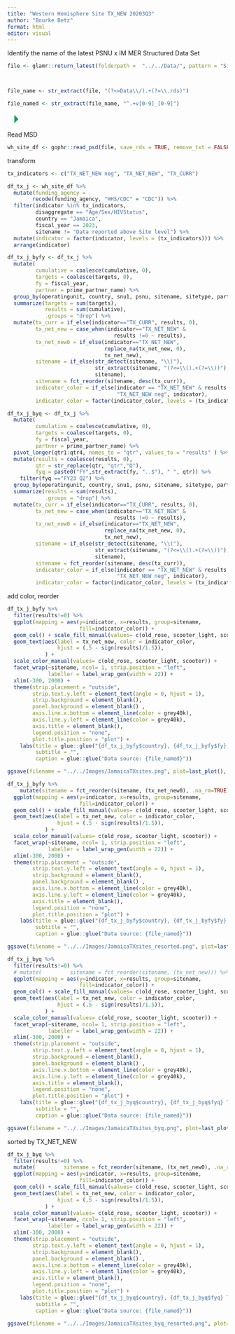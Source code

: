 ```yaml
---
title: "Western Hemisphere Site TX_NEW 20203Q3"
author: "Bourke Betz"
format: html
editor: visual
---
```


Identify the name of the latest PSNU x IM MER Structured Data Set

```r

file <- glamr::return_latest(folderpath =  "../../Data/", pattern = "Site")



file_name <- str_extract(file, "(?<=Data\\/).+(?=\\.rds)") 

file_named <- str_extract(file_name, "^.+v[0-9]_[0-9]")

```

![](data:image/png;base64,iVBORw0KGgoAAAANSUhEUgAAACgAAAAaCAYAAADFTB7LAAAAa0lEQVR42u3OywnAIBBAwcXSUoCW5D11xDoNCBGNv0MOecJOBSOi1OZMsJ4dvFxEJ1OQnMxBarIKEpNNkJbsBknJYZCSnAYJyVVQziNig7/nZkFEbhTE5HpBVO4dxOXKIDL3BLG5BJ1T6rsbMfep2CaMN00AAAAASUVORK5CYII= "Run Current Chunk")

Read MSD

```r
wh_site_df <- gophr::read_psd(file, save_rds = TRUE, remove_txt = FALSE)
```

transform

```r
tx_indicators <- c("TX_NET_NEW neg", "TX_NET_NEW", "TX_CURR")

df_tx_j <- wh_site_df %>%  
  mutate(funding_agency = 
        recode(funding_agency, "HHS/CDC" = "CDC")) %>%
  filter(indicator %in% tx_indicators,
         disaggregate == "Age/Sex/HIVStatus",
         country == "Jamaica",
         fiscal_year == 2023,
         sitename != "Data reported above Site level") %>% 
  mutate(indicator = factor(indicator, levels = (tx_indicators))) %>% 
  arrange(indicator) 
```

```r
df_tx_j_byfy <- df_tx_j %>% 
  mutate(
         cumulative = coalesce(cumulative, 0),
         targets = coalesce(targets, 0),
         fy = fiscal_year,
         partner = prime_partner_name) %>%
  group_by(operatingunit, country, snu1, psnu, sitename, sitetype, partner, mech_code, mech_name, indicator, funding_agency, numeratordenom, fy) %>%
  summarize(targets = sum(targets), 
            results = sum(cumulative), 
            .groups = "drop") %>% 
  mutate(tx_curr = if_else(indicator=="TX_CURR", results, 0),
         tx_net_new = case_when(indicator=="TX_NET_NEW" &
                                  results !=0 ~ results),
         tx_net_new0 = if_else(indicator=="TX_NET_NEW", 
                               replace_na(tx_net_new, 0), 
                               tx_net_new),
         sitename = if_else(str_detect(sitename, "\\("),
                            str_extract(sitename, "(?<=\\().+(?=\\))"),
                            sitename),
         sitename = fct_reorder(sitename, desc(tx_curr)),
         indicator_color = if_else(indicator == "TX_NET_NEW" & results < 0,
                                   "TX_NET_NEW neg", indicator),
         indicator_color = factor(indicator_color, levels = (tx_indicators)))

df_tx_j_byq <- df_tx_j %>% 
  mutate(
         cumulative = coalesce(cumulative, 0),
         targets = coalesce(targets, 0),
         fy = fiscal_year,
         partner = prime_partner_name) %>%  
  pivot_longer(qtr1:qtr4, names_to = "qtr", values_to = "results" ) %>% 
  mutate(results = coalesce(results, 0),
         qtr = str_replace(qtr, "qtr","Q"),
         fyq = paste0("FY",str_extract(fy, "..$"), " ", qtr)) %>%
    filter(fyq =="FY23 Q2") %>%
  group_by(operatingunit, country, snu1, psnu, sitename, sitetype, partner, mech_code, mech_name, indicator, funding_agency, numeratordenom, fyq) %>% 
  summarize(results = sum(results), 
            .groups = "drop") %>% 
  mutate(tx_curr = if_else(indicator=="TX_CURR", results, 0),
         tx_net_new = case_when(indicator=="TX_NET_NEW" &
                                  results !=0 ~ results),
         tx_net_new0 = if_else(indicator=="TX_NET_NEW", 
                               replace_na(tx_net_new, 0), 
                               tx_net_new),
         sitename = if_else(str_detect(sitename, "\\("),
                            str_extract(sitename, "(?<=\\().+(?=\\))"),
                            sitename),
         sitename = fct_reorder(sitename, desc(tx_curr)),
         indicator_color = if_else(indicator == "TX_NET_NEW" & results < 0,
                                   "TX_NET_NEW neg", indicator),
         indicator_color = factor(indicator_color, levels = (tx_indicators))) 
```

add color, reorder

```r
df_tx_j_byfy %>% 
  filter(results!=0) %>%
  ggplot(mapping = aes(y=indicator, x=results, group=sitename, 
                       fill=indicator_color)) +
  geom_col() + scale_fill_manual(values= c(old_rose, scooter_light, scooter)) +
  geom_text(aes(label = tx_net_new, color = indicator_color, 
                hjust = (.5 - sign(results)/1.5)), 
            ) +
  scale_color_manual(values= c(old_rose, scooter_light, scooter)) +
  facet_wrap(~sitename, ncol= 1, strip.position = "left",
             labeller = label_wrap_gen(width = 22)) + 
  xlim(-300, 2000) +
  theme(strip.placement = "outside",
        strip.text.y.left = element_text(angle = 0, hjust = 1),
        strip.background = element_blank(),
        panel.background = element_blank() ,
        axis.line.x.bottom = element_line(color = grey40k),
        axis.line.y.left = element_line(color = grey40k),
        axis.title = element_blank(),
        legend.position = "none",
        plot.title.position = "plot") +
    labs(title = glue::glue("{df_tx_j_byfy$country}, {df_tx_j_byfy$fy} TX performance by site"),
         subtitle = "",
         caption = glue::glue("Data source: {file_named}"))

ggsave(filename = "../../Images/JamaicaTXsites.png", plot=last_plot(), width = 6, height = 8)
```

```r
df_tx_j_byfy %>% 
    mutate(sitename = fct_reorder(sitename, (tx_net_new0), .na_rm=TRUE)) %>% 
  ggplot(mapping = aes(y=indicator, x=results, group=sitename, 
                       fill=indicator_color)) +
  geom_col() + scale_fill_manual(values= c(old_rose, scooter_light, scooter)) +
  geom_text(aes(label = tx_net_new, color = indicator_color, 
                hjust = (.5 - sign(results)/1.5)), 
            ) +
  scale_color_manual(values= c(old_rose, scooter_light, scooter)) +
  facet_wrap(~sitename, ncol= 1, strip.position = "left",
             labeller = label_wrap_gen(width = 22)) + 
  xlim(-300, 2000) +
  theme(strip.placement = "outside",
        strip.text.y.left = element_text(angle = 0, hjust = 1),
        strip.background = element_blank(),
        panel.background = element_blank() ,
        axis.line.x.bottom = element_line(color = grey40k),
        axis.line.y.left = element_line(color = grey40k),
        axis.title = element_blank(),
        legend.position = "none",
        plot.title.position = "plot") +
    labs(title = glue::glue("{df_tx_j_byfy$country}, {df_tx_j_byfy$fy} TX performance by site"),
         subtitle = "",
         caption = glue::glue("Data source: {file_named}"))

ggsave(filename = "../../Images/JamaicaTXsites_resorted.png", plot=last_plot(), width = 6, height = 8)
```

```r
df_tx_j_byq %>% 
  filter(results!=0) %>%
  # mutate(         sitename = fct_reorder(sitename, (tx_net_new))) %>%
  ggplot(mapping = aes(y=indicator, x=results, group=sitename, 
                       fill=indicator_color)) +
  geom_col() + scale_fill_manual(values= c(old_rose, scooter_light, scooter)) +
  geom_text(aes(label = tx_net_new, color = indicator_color, 
                hjust = (.5 - sign(results)/1.5)), 
            ) +
  scale_color_manual(values= c(old_rose, scooter_light, scooter)) +
  facet_wrap(~sitename, ncol= 1, strip.position = "left",
             labeller = label_wrap_gen(width = 22)) + 
  xlim(-300, 2000) +
  theme(strip.placement = "outside",
        strip.text.y.left = element_text(angle = 0, hjust = 1),
        strip.background = element_blank(),
        panel.background = element_blank() ,
        axis.line.x.bottom = element_line(color = grey40k),
        axis.line.y.left = element_line(color = grey40k),
        axis.title = element_blank(),
        legend.position = "none",
        plot.title.position = "plot") +
    labs(title = glue::glue("{df_tx_j_byq$country}, {df_tx_j_byq$fyq} TX performance by site"),
         subtitle = "",
         caption = glue::glue("Data source: {file_named}"))

ggsave(filename = "../../Images/JamaicaTXsites_byq.png", plot=last_plot(), width = 6, height = 8)
```

sorted by TX_NET_NEW

```r
df_tx_j_byq %>% 
  filter(results!=0) %>%
  mutate(         sitename = fct_reorder(sitename, (tx_net_new0), .na_rm=TRUE)) %>%
  ggplot(mapping = aes(y=indicator, x=results, group=sitename, 
                       fill=indicator_color)) +
  geom_col() + scale_fill_manual(values= c(old_rose, scooter_light, scooter)) +
  geom_text(aes(label = tx_net_new, color = indicator_color, 
                hjust = (.5 - sign(results)/1.5)), 
            ) +
  scale_color_manual(values= c(old_rose, scooter_light, scooter)) +
  facet_wrap(~sitename, ncol= 1, strip.position = "left",
             labeller = label_wrap_gen(width = 22)) + 
  xlim(-300, 2000) +
  theme(strip.placement = "outside",
        strip.text.y.left = element_text(angle = 0, hjust = 1),
        strip.background = element_blank(),
        panel.background = element_blank() ,
        axis.line.x.bottom = element_line(color = grey40k),
        axis.line.y.left = element_line(color = grey40k),
        axis.title = element_blank(),
        legend.position = "none",
        plot.title.position = "plot") +
    labs(title = glue::glue("{df_tx_j_byq$country}, {df_tx_j_byq$fyq} TX performance by site"),
         subtitle = "",
         caption = glue::glue("Data source: {file_named}"))

ggsave(filename = "../../Images/JamaicaTXsites_byq_resorted.png", plot=last_plot(), width = 6, height = 8)
```
